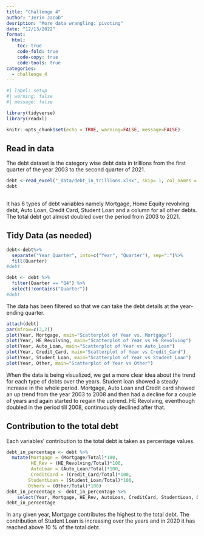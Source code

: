 ```yaml
---
title: "Challenge 4"
author: "Jerin Jacob"
desription: "More data wrangling: pivoting"
date: "12/13/2022"
format:
  html:
    toc: true
    code-fold: true
    code-copy: true
    code-tools: true
categories:
  - challenge_4
---
```


```r
#| label: setup
#| warning: false
#| message: false

library(tidyverse)
library(readxl)

knitr::opts_chunk$set(echo = TRUE, warning=FALSE, message=FALSE)
```


## Read in data

The debt dataset is the category wise debt data in trillions from the first quarter of the year 2003 to the second quarter of 2021.


```r
debt <-read_excel("_data/debt_in_trillions.xlsx", skip= 1, col_names = c("Year_Quarter", "Mortgage", "HE_Revolving", "Auto_Loan", "Credit_Card", "Student_Loan", "Other", "Total")) 
debt
  
```
 It has 6 types of debt variables namely Mortgage, Home Equity revolving debt, Auto Loan, Credit Card, Student Loan and a column for all other debts. The total debt got almost doubled over the period from 2003 to 2021.  


## Tidy Data (as needed)

```r
debt<-debt%>%
  separate("Year_Quarter", into=c("Year", "Quarter"), sep=":")%>%
  fill(Quarter)
#debt
```


```r
debt <- debt %>%
  filter(Quarter == "Q4") %>%
  select(!contains("Quarter"))
#debt
```
The data has been filtered so that we can take the debt details at the year-ending quarter.

```r
attach(debt)
par(mfrow=c(3,2))
plot(Year, Mortgage, main="Scatterplot of Year vs. Mortgage")
plot(Year, HE_Revolving, main="Scatterplot of Year vs HE_Revolving")
plot(Year, Auto_Loan, main="Scatterplot of Year vs Auto_Loan")
plot(Year, Credit_Card, main="Scatterplot of Year vs Credit_Card")
plot(Year, Student_Loan, main="Scatterplot of Year vs Student_Loan")
plot(Year, Other, main="Scatterplot of Year vs Other")


```
When the data is being visualized, we get a more clear idea about the trend for each type of debts over the years. Student loan showed a steady increase in the whole period. Mortgage, Auto Loan and Credit card showed an up trend from the year 2003 to 2008 and then had a decline for a couple of years and again started to regain the uptrend. HE Revolving, eventhough doubled in the period till 2008, continuously declined after that. 


## Contribution to the total debt

Each variables' contribution to the total debt is taken as percentage values. 
```r
debt_in_percentage <- debt %>%
  mutate(Mortgage = (Mortgage/Total)*100, 
         HE_Rev = (HE_Revolving/Total)*100, 
         AutoLoan = (Auto_Loan/Total)*100, 
         CreditCard = (Credit_Card/Total)*100,
        StudentLoan = (Student_Loan/Total)*100,
        Others = (Other/Total)*100)
debt_in_percentage <- debt_in_percentage %>%
    select(Year, Mortgage, HE_Rev, AutoLoan, CreditCard, StudentLoan, Others)
debt_in_percentage
```


In any given year, Mortgage contributes the highest to the total debt. The contribution of Student Loan is increasing over the years and in 2020 it has reached above 10 % of the total debt. 

